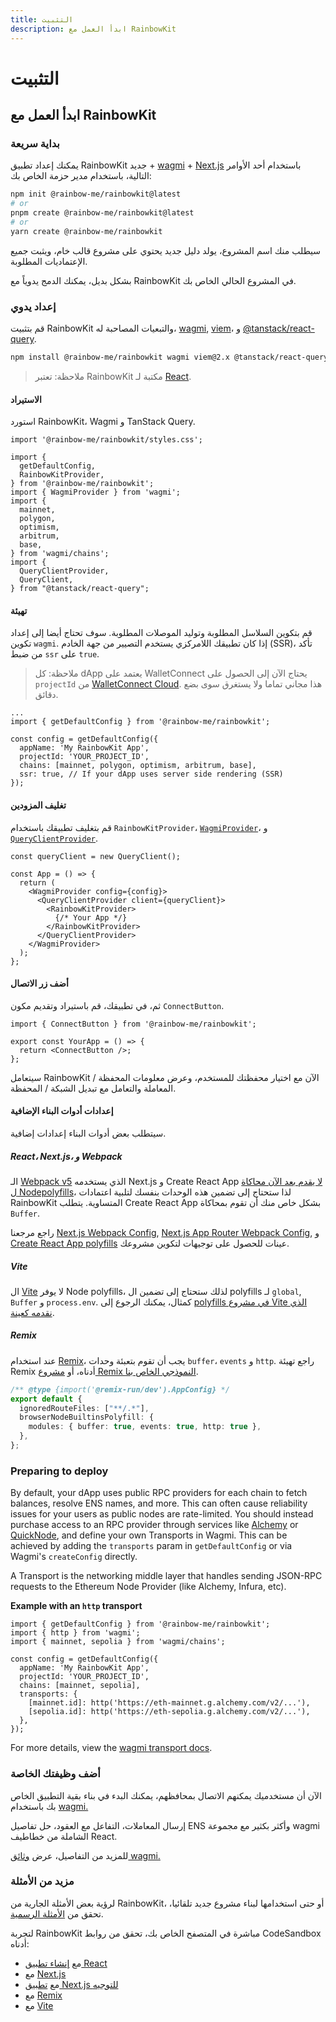 ```yaml
---
title: التثبيت
description: ابدأ العمل مع RainbowKit
---
```


# التثبيت

## ابدأ العمل مع RainbowKit

### بداية سريعة

يمكنك إعداد تطبيق RainbowKit جديد + [wagmi](https://wagmi.sh) + [Next.js](https://nextjs.org) باستخدام أحد الأوامر التالية، باستخدام مدير حزمة الخاص بك:

```bash
npm init @rainbow-me/rainbowkit@latest
# or
pnpm create @rainbow-me/rainbowkit@latest
# or
yarn create @rainbow-me/rainbowkit
```

سيطلب منك اسم المشروع، يولد دليل جديد يحتوي على مشروع قالب خام، ويثبت جميع الإعتماديات المطلوبة.

بشكل بديل، يمكنك الدمج يدوياً مع RainbowKit في المشروع الحالي الخاص بك.

### إعداد يدوي

قم بتثبيت RainbowKit والتبعيات المصاحبة له، [wagmi](https://wagmi.sh/), [viem](https://viem.sh)، و [@tanstack/react-query](https://tanstack.com/query/v5).

```bash
npm install @rainbow-me/rainbowkit wagmi viem@2.x @tanstack/react-query
```

> ملاحظة: تعتبر RainbowKit مكتبة لـ [React](https://reactjs.org/).

#### الاستيراد

استورد RainbowKit، Wagmi و TanStack Query.

```tsx
import '@rainbow-me/rainbowkit/styles.css';

import {
  getDefaultConfig,
  RainbowKitProvider,
} from '@rainbow-me/rainbowkit';
import { WagmiProvider } from 'wagmi';
import {
  mainnet,
  polygon,
  optimism,
  arbitrum,
  base,
} from 'wagmi/chains';
import {
  QueryClientProvider,
  QueryClient,
} from "@tanstack/react-query";
```

#### تهيئة

قم بتكوين السلاسل المطلوبة وتوليد الموصلات المطلوبة. سوف تحتاج أيضا إلى إعداد تكوين `wagmi`. إذا كان تطبيقك اللامركزي يستخدم التصيير من جهة الخادم (SSR)، تأكد من ضبط `ssr` على `true`.

> ملاحظة: كل dApp يعتمد على WalletConnect يحتاج الآن إلى الحصول على `projectId` من [WalletConnect Cloud](https://cloud.walletconnect.com/). هذا مجاني تماما ولا يستغرق سوى بضع دقائق.

```tsx line=4-99
...
import { getDefaultConfig } from '@rainbow-me/rainbowkit';

const config = getDefaultConfig({
  appName: 'My RainbowKit App',
  projectId: 'YOUR_PROJECT_ID',
  chains: [mainnet, polygon, optimism, arbitrum, base],
  ssr: true, // If your dApp uses server side rendering (SSR)
});
```

#### تغليف المزودين

قم بتغليف تطبيقك باستخدام `RainbowKitProvider`، [`WagmiProvider`](https://wagmi.sh/react/api/WagmiProvider#wagmiprovider)، و [`QueryClientProvider`](https://tanstack.com/query/v4/docs/framework/react/reference/QueryClientProvider).

```tsx
const queryClient = new QueryClient();

const App = () => {
  return (
    <WagmiProvider config={config}>
      <QueryClientProvider client={queryClient}>
        <RainbowKitProvider>
          {/* Your App */}
        </RainbowKitProvider>
      </QueryClientProvider>
    </WagmiProvider>
  );
};
```

#### أضف زر الاتصال

ثم، في تطبيقك، قم باستيراد وتقديم مكون `ConnectButton`.

```tsx
import { ConnectButton } from '@rainbow-me/rainbowkit';

export const YourApp = () => {
  return <ConnectButton />;
};
```

سيتعامل RainbowKit الآن مع اختيار محفظتك للمستخدم، وعرض معلومات المحفظة / المعاملة والتعامل مع تبديل الشبكة / المحفظة.

#### إعدادات أدوات البناء الإضافية

سيتطلب بعض أدوات البناء إعدادات إضافية.

##### React، Next.js، و Webpack

الـ [Webpack v5](https://webpack.js.org/blog/2020-10-10-webpack-5-release/) الذي يستخدمه Next.js و Create React App [لا يقدم بعد الآن محاكاة ل Nodepolyfills](https://webpack.js.org/blog/2020-10-10-webpack-5-release/#automatic-nodejs-polyfills-removed)، لذا ستحتاج إلى تضمين هذه الوحدات بنفسك لتلبية اعتمادات RainbowKit المتساوية. يتطلب Create React App بشكل خاص منك أن تقوم بمحاكاة `Buffer`.

راجع مرجعنا [Next.js Webpack Config](https://github.com/rainbow-me/rainbowkit/blob/main/examples/with-next/next.config.js), [Next.js App Router Webpack Config](https://github.com/rainbow-me/rainbowkit/blob/main/examples/with-next-app/next.config.js), و [Create React App polyfills](https://github.com/rainbow-me/rainbowkit/blob/main/examples/with-create-react-app/src/polyfills.ts) عينات للحصول على توجيهات لتكوين مشروعك.

##### Vite

ال [Vite](https://vitejs.dev) لا يوفر Node polyfills، لذلك ستحتاج إلى تضمين ال polyfills لـ `global`, `Buffer` و `process.env`. كمثال، يمكنك الرجوع إلى [polyfills في مشروع Vite الذي نقدمه كعينة](https://github.com/rainbow-me/rainbowkit/tree/main/examples/with-vite/src/polyfills.ts).

##### Remix

عند استخدام [Remix](https://remix.run)، يجب أن تقوم بتعبئة وحدات `buffer`، `events` و `http`. راجع تهيئة Remix أدناه، أو [مشروع Remix النموذجي الخاص بنا](https://github.com/rainbow-me/rainbowkit/blob/main/examples/with-remix).

```ts
/** @type {import('@remix-run/dev').AppConfig} */
export default {
  ignoredRouteFiles: ["**/.*"],
  browserNodeBuiltinsPolyfill: {
    modules: { buffer: true, events: true, http: true },
  },
};
```

### Preparing to deploy

By default, your dApp uses public RPC providers for each chain to fetch balances, resolve ENS names, and more. This can often cause reliability issues for your users as public nodes are rate-limited. You should instead purchase access to an RPC provider through services like [Alchemy](https://www.alchemy.com/) or [QuickNode](https://www.quicknode.com/), and define your own Transports in Wagmi. This can be achieved by adding the `transports` param in `getDefaultConfig` or via Wagmi's `createConfig` directly.

A Transport is the networking middle layer that handles sending JSON-RPC requests to the Ethereum Node Provider (like Alchemy, Infura, etc).

**Example with an `http` transport**

```tsx
import { getDefaultConfig } from '@rainbow-me/rainbowkit';
import { http } from 'wagmi';
import { mainnet, sepolia } from 'wagmi/chains';

const config = getDefaultConfig({
  appName: 'My RainbowKit App',
  projectId: 'YOUR_PROJECT_ID',
  chains: [mainnet, sepolia],
  transports: {
    [mainnet.id]: http('https://eth-mainnet.g.alchemy.com/v2/...'),
    [sepolia.id]: http('https://eth-sepolia.g.alchemy.com/v2/...'),
  },
});
```

For more details, view the [wagmi transport docs](https://wagmi.sh/core/api/transports#transports).

### أضف وظيفتك الخاصة

الآن أن مستخدميك يمكنهم الاتصال بمحافظهم، يمكنك البدء في بناء بقية التطبيق الخاص بك باستخدام [wagmi.](https://wagmi.sh)

إرسال المعاملات، التفاعل مع العقود، حل تفاصيل ENS وأكثر بكثير مع مجموعة wagmi الشاملة من خطاطيف React.

للمزيد من التفاصيل، عرض [وثائق wagmi.](https://wagmi.sh)

### مزيد من الأمثلة

لرؤية بعض الأمثلة الجارية من RainbowKit، أو حتى استخدامها لبناء مشروع جديد تلقائيا، تحقق من [الأمثلة الرسمية](https://github.com/rainbow-me/rainbowkit/tree/main/examples).

لتجربة RainbowKit مباشرة في المتصفح الخاص بك، تحقق من روابط CodeSandbox أدناه:

- مع [إنشاء تطبيق React](https://codesandbox.io/p/sandbox/github/rainbow-me/rainbowkit/tree/main/examples/with-create-react-app)
- مع [Next.js](https://codesandbox.io/p/sandbox/github/rainbow-me/rainbowkit/tree/main/examples/with-next)
- مع [تطبيق Next.js للتوجيه](https://codesandbox.io/p/sandbox/github/rainbow-me/rainbowkit/tree/main/examples/with-next-app)
- مع [Remix](https://codesandbox.io/p/sandbox/github/rainbow-me/rainbowkit/tree/main/examples/with-remix)
- مع [Vite](https://codesandbox.io/p/sandbox/github/rainbow-me/rainbowkit/tree/main/examples/with-vite)
